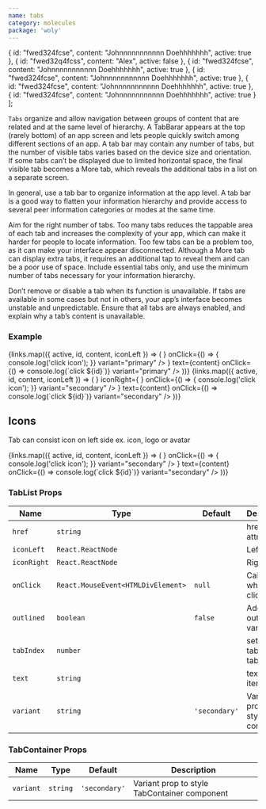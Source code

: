 ```yaml
---
name: tabs
category: molecules
package: 'woly'
---
```



  {
    id: "fwed324fcse",
    content: "Johnnnnnnnnnnn Doehhhhhhh",
    active: true
  },
  {
    id: "fwed32q4fcss",
    content: "Alex",
    active: false
  },
  {
    id: "fwed324fcse",
    content: "Johnnnnnnnnnnn Doehhhhhhh",
    active: true
  },
  {
    id: "fwed324fcse",
    content: "Johnnnnnnnnnnn Doehhhhhhh",
    active: true
  },
  {
    id: "fwed324fcse",
    content: "Johnnnnnnnnnnn Doehhhhhhh",
    active: true
  },
  {
    id: "fwed324fcse",
    content: "Johnnnnnnnnnnn Doehhhhhhh",
    active: true
  }
];

`Tabs` organize and allow navigation between groups of content that are related and at the same level of hierarchy.
A TabBarar appears at the top (rarely bottom) of an app screen and lets people quickly switch among different sections of an app.
A tab bar may contain any number of tabs, but the number of visible tabs varies based on the device size and orientation.
If some tabs can’t be displayed due to limited horizontal space, the final visible tab becomes a More tab, which reveals the additional tabs in a list on a separate screen.

In general, use a tab bar to organize information at the app level.
A tab bar is a good way to flatten your information hierarchy and provide access to several peer information categories or modes at the same time.

Aim for the right number of tabs. Too many tabs reduces the tappable area of each tab and increases the complexity of your app, which can make it harder for people to locate information.
Too few tabs can be a problem too, as it can make your interface appear disconnected. Although a More tab can display extra tabs, it requires an additional tap to reveal them and can be a poor use of space.
Include essential tabs only, and use the minimum number of tabs necessary for your information hierarchy.

Don’t remove or disable a tab when its function is unavailable.
If tabs are available in some cases but not in others, your app’s interface becomes unstable and unpredictable.
Ensure that all tabs are always enabled, and explain why a tab’s content is unavailable.

### Example

<Playground>
  <block.L style={{ width: '1200px' }}>
    <TabContainer variant="primary">
      {links.map(({ active, id, content, iconLeft }) => (
        <TabList
          active={active}
          key={id}
          href={`#${id}`}
          iconLeft={iconLeft}
          iconRight={
            <ButtonIcon
              icon={<IconClose />}
              onClick={() => {
                console.log('click icon');
              }}
              variant="primary"
            />
          }
          text={content}
          onClick={() => console.log(`click ${id}`)}
          variant="primary"
        />
      ))}
    </TabContainer>
  </block.L>
</Playground>

<Playground>
  <block.L style={{ width: '1200px' }}>
    <TabContainer variant="secondary">
      {links.map(({ active, id, content, iconLeft }) => (
        <TabList
          active={active}
          key={id}
          href={`#${id}`}
          iconLeft={<IconPlus/>}
          iconRight={
            <ButtonIcon
              icon={<IconClose />}
              onClick={() => {
                console.log('click icon');
              }}
              variant="secondary"
            />
          }
          text={content}
          onClick={() => console.log(`click ${id}`)}
          variant="secondary"
        />
      ))}
    </TabContainer>
  </block.L>
</Playground>

## Icons

Tab can consist icon on left side ex. icon, logo or avatar

<Playground>
  <block.L style={{ width: '1200px' }}>
    <TabContainer variant="secondary">
      {links.map(({ active, id, content, iconLeft }) => (
        <TabList
          active={active}
          key={id}
          href={`#${id}`}
          iconLeft={iconLeft}
          iconRight={
            <ButtonIcon
              icon={<IconClose />}
              onClick={() => {
                console.log('click icon');
              }}
              variant="secondary"
            />
          }
          text={content}
          onClick={() => console.log(`click ${id}`)}
          variant="secondary"
        />
      ))}
    </TabContainer>
  </block.L>
</Playground>

### TabList Props

| Name        | Type                               | Default       | Description                         |
| ----------- | ---------------------------------- | ------------- | ----------------------------------- |
| `href`      | `string`                           |               | href attribute                      |
| `iconLeft`  | `React.ReactNode`                  |               | Left icon                           |
| `iconRight` | `React.ReactNode`                  |               | Right icon                          |
| `onClick`   | `React.MouseEvent<HTMLDivElement>` | `null`        | Callback when tab is clicked        |
| `outlined`  | `boolean`                          | `false`       | Add outlined variant                |
| `tabIndex`  | `number`                           |               | set tabIndex to tab item            |
| `text`      | `string`                           |               | text of tab item                    |
| `variant`   | `string`                           | `'secondary'` | Variant prop to style Tab component |

### TabContainer Props

| Name      | Type     | Default       | Description                                  |
| --------- | -------- | ------------- | -------------------------------------------- |
| `variant` | `string` | `'secondary'` | Variant prop to style TabContainer component |
